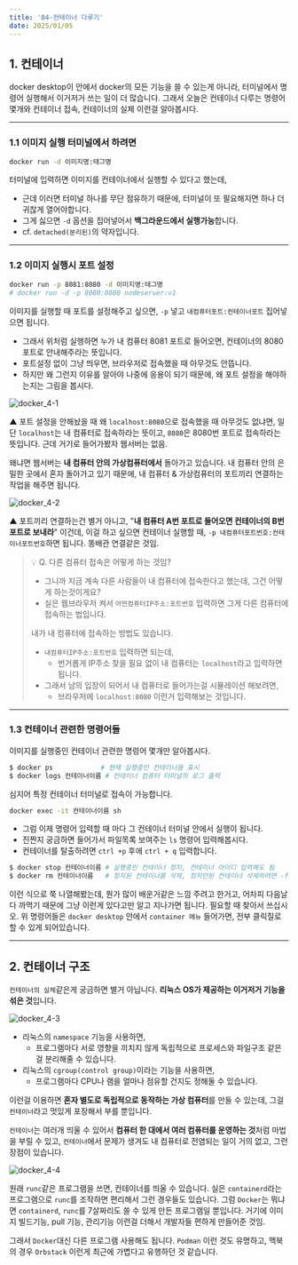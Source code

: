 ```yaml
---
title: '04-컨테이너 다루기'
date: 2025/01/05
---
```


## 1. 컨테이너

docker desktop이 안에서 docker의 모든 기능을 쓸 수 있는게 아니라, 
터미널에서 명령어 실행해서 이거저거 쓰는 일이 더 많습니다.
그래서 오늘은 컨테이너 다루는 명령어 몇개와 컨테이너 접속, 컨테이너의 실체 이런걸 알아봅시다.

------

### 1.1 이미지 실행 터미널에서 하려면

```bash
docker run -d 이미지명:태그명 
```

터미널에 입력하면 이미지를 컨테이너에서 실행할 수 있다고 했는데, 

* 근데 이러면 터미널 하나를 무단 점유하기 때문에, 터미널이 또 필요해지면 하나 더 귀찮게 열어야합니다.
* 그게 싫으면 `-d` 옵션을 집어넣어서 **백그라운드에서 실행가능**합니다.
* cf. `detached(분리된)`의 약자입니다.

------

### 1.2 이미지 실행시 포트 설정

```bash
docker run -p 8081:8080 -d 이미지명:태그명
# docker run -d -p 8080:8080 nodeserver:v1
```

이미지를 실행할 때 포트를 설정해주고 싶으면, `-p` 넣고 `내컴퓨터포트:컨테이너포트` 집어넣으면 됩니다.

* 그래서 위처럼 실행하면 누가 내 컴퓨터 8081 포트로 들어오면, 컨테이너의 8080 포트로 안내해주라는 뜻입니다.
* 포트설정 없이 그냥 띄우면, 브라우저로 접속했을 때 아무것도 안뜹니다.
* 하지만 왜 그런지 이유를 알아야 나중에 응용이 되기 때문에, 왜 포트 설정을 해야하는지는 그림을 봅시다.

![docker_4-1](https://raw.githubusercontent.com/berenickt/image-server/refs/heads/main/docker/docker_4-1.png)

▲ 포트 설정을 안해놨을 때 왜 `localhost:8080`으로 접속했을 때 아무것도 없냐면, 
일단 `localhost`는 내 컴퓨터로 접속하라는 뜻이고, `8080`은 8080번 포트로 접속하라는 뜻입니다.
근데 거기로 들어가봤자 웹서버는 없음.

왜냐면 웹서버는 **내 컴퓨터 안의 가상컴퓨터에서** 돌아가고 있습니다.
내 컴퓨터 안의 은밀한 곳에서 혼자 돌아가고 있기 때문에, 
내 컴퓨터 & 가상컴퓨터의 포트끼리 연결하는 작업을 해주면 됩니다.

![docker_4-2](https://raw.githubusercontent.com/berenickt/image-server/refs/heads/main/docker/docker_4-2.png)

▲ 포트끼리 연결하는건 별거 아니고, "**내 컴퓨터 A번 포트로 들어오면 컨테이너의 B번 포트로 보내라**" 이건데,
이걸 하고 싶으면 컨테이너 실행할 때, `-p 내컴퓨터포트번호:컨테이너포트번호`하면 됩니다.
똥배관 연결같은 것임.

> 💡 Q. 다른 컴퓨터 접속은 어떻게 하는 것임?
>
> * 그니까 지금 계속 다른 사람들이 내 컴퓨터에 접속한다고 했는데, 그건 어떻게 하는것이게요?
> * 실은 웹브라우저 켜서 `어떤컴퓨터IP주소:포트번호` 입력하면 그게 다른 컴퓨터에 접속하는 법입니다.
>
> 내가 내 컴퓨터에 접속하는 방법도 있습니다.
>
> * `내컴퓨터IP주소:포트번호` 입력하면 되는데,
>   * 번거롭게 IP주소 찾을 필요 없이 내 컴퓨터는 `localhost`라고 입력하면 됩니다.
> * 그래서 남의 입장이 되어서 내 컴퓨터로 들어가는걸 시뮬레이션 해보려면,
>   * 브라우저에 `localhost:8080` 이런거 입력해보는 것입니다.

------

### 1.3 컨테이너 관련한 명령어들

이미지를 실행중인 컨테이너 관련한 명령어 몇개만 알아봅시다.

```bash
$ docker ps            # 현재 실행중인 컨테이너들 표시
$ docker logs 컨테이너이름 # 컨테이너 컴퓨터 터미널의 로그 출력
```

심지어 특정 컨테이너 터미널로 접속이 가능합니다.

```bash
docker exec -it 컨테이너이름 sh
```

* 그럼 이제 명령어 입력할 때 마다 그 컨테이너 터미널 안에서 실행이 됩니다.
* 진짠지 궁금하면 들어가서 파일목록 보여주는 `ls` 명령어 입력해봅시다.
* 컨테이너를 탈출하려면 `ctrl +p` 후에 `ctrl + q` 입력합니다. 

```bash
$ docker stop 컨테이너이름 # 실행중인 컨테이너 정지, 컨테이너 아이디 입력해도 됨
$ docker rm 컨테이너이름   # 정지된 컨테이너를 삭제, 정지안된 컨테이너 삭제하려면 -f 옵션을 붙임
```

이런 식으로 쭉 나열해봤는데, 뭔가 많이 배운거같은 느낌 주려고 한거고, 
어차피 다음날 다 까먹기 때문에 그냥 이런게 있다고만 알고 지나가면 됩니다. 필요할 때 찾아서 쓰십시오.
위 명령어들은 `docker desktop` 안에서 `container 메뉴` 들어가면, 전부 클릭질로 할 수 있게 되어있습니다.

------

## 2. 컨테이너 구조

`컨테이너의 실체`같은게 궁금하면 별거 아닙니다. **리눅스 OS가 제공하는 이거저거 기능을 섞은 것**입니다.

![docker_4-3](https://raw.githubusercontent.com/berenickt/image-server/refs/heads/main/docker/docker_4-3.png)

* 리눅스의 `namespace` 기능을 사용하면, 
  * 프로그램마다 서로 영향을 끼치지 않게 독립적으로 프로세스와 파일구조 같은걸 분리해줄 수 있습니다.
* 리눅스의 `cgroup(control group)`이라는 기능을 사용하면, 
  * 프로그램마다 CPU나 램을 얼마나 점유할 건지도 정해둘 수 있습니다.

이런걸 이용하면 **혼자 별도로 독립적으로 동작하는 가상 컴퓨터**를 만들 수 있는데, 
그걸 `컨테이너`라고 멋있게 포장해서 부를 뿐입니다.

`컨테이너`는 여러개 띄울 수 있어서 **컴퓨터 한 대에서 여러 컴퓨터를 운영하는 것**처럼 마법을 부릴 수 있고, 
`컨테이너`에서 문제가 생겨도 내 컴퓨터로 전염되는 일이 거의 없고, 그런 장점이 있습니다.

![docker_4-4](https://raw.githubusercontent.com/berenickt/image-server/refs/heads/main/docker/docker_4-4.png)

원래 `runc`같은 프로그램을 쓰면, 컨테이너를 띄울 수 있습니다.
실은 `containerd`라는 프로그램으로 `runc`를 조작하면 편리해서 그런 경우들도 있습니다.
그럼 `Docker`는 뭐냐면 `containerd`, `runc`를 7살짜리도 쓸 수 있게 만든 프로그램일 뿐입니다.
거기에 이미지 빌드기능, pull 기능, 관리기능 이런걸 더해서 개발자들 편하게 만들어준 것임.

그래서 `Docker`대신 다른 프로그램 사용해도 됩니다.
`Podman` 이런 것도 유명하고, 맥북의 경우 `Orbstack` 이런게 최근에 가볍다고 유행하던 것 같습니다.
